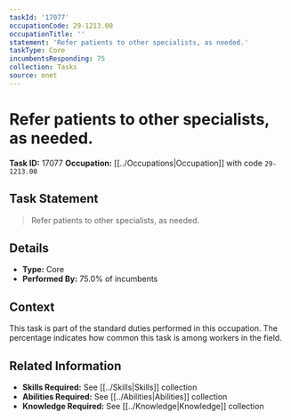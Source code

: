 ```yaml
---
taskId: '17077'
occupationCode: 29-1213.00
occupationTitle: ''
statement: 'Refer patients to other specialists, as needed.'
taskType: Core
incumbentsResponding: 75
collection: Tasks
source: onet
---
```

# Refer patients to other specialists, as needed.

**Task ID:** 17077
**Occupation:** [[../Occupations|Occupation]] with code `29-1213.00`

## Task Statement

> Refer patients to other specialists, as needed.

## Details

- **Type:** Core
- **Performed By:** 75.0% of incumbents

## Context

This task is part of the standard duties performed in this occupation. The percentage indicates how common this task is among workers in the field.

## Related Information

- **Skills Required:** See [[../Skills|Skills]] collection
- **Abilities Required:** See [[../Abilities|Abilities]] collection
- **Knowledge Required:** See [[../Knowledge|Knowledge]] collection
